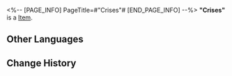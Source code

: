 <%-- [PAGE_INFO]
PageTitle=#"Crises"#
[END_PAGE_INFO] --%>
{{Item Infobox
|title       = "Crises"
|id          = 210008
|image       = Item Crises.png
|type        = 
|invCategory = Valuables
|rarity      = 3
|effect      =
A record that can be played on the Express' phonograph. It might be a chance acquisition or a gift from someone else. All sorts of memories surge up when the music plays &mdash; the smiles, encounters, touches, and the excitement of battle. Maybe that is why people still collect records even as society rapidly advances.
The current record contains the track "Crises."
|description =

''If only we can predict future crises and dangers... Pity there is no "if only."''
}}
'''"Crises"''' is a [[Item]].

==Other Languages==
{{Other Languages
|en   = "Crises"
|zhs  = 《危机预知》
|zht  = 〈危機預知〉
|ja   = 『クライシス』
|ko   = ≪위기 감지≫
|es   = Crisis
|fr   = « Crises »
|ru   = Crises
|th   = "Crises"
|vi   = "Mối Nguy Biết Trước"
|de   = „Krise“
|id   = "Crises"
|pt   = "Crises"
}}

==Change History==
{{Change History|2.0}}